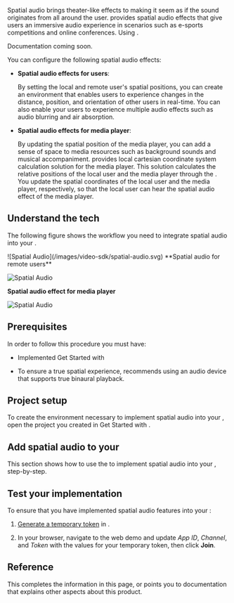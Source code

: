 
Spatial audio brings theater-like effects to <Vpd k="NAME" /> making it seem as if the sound originates from all around the user. <Vpd k="SDK" /> provides spatial audio effects that give users an immersive audio experience in scenarios such as e-sports competitions and online conferences. Using <Vpd k="SDK" />.

<PlatformWrapper notAllowed="macos">
<PlatformWrapper notAllowed="ios">
<PlatformWrapper notAllowed="android">
<PlatformWrapper notAllowed="electron">
<PlatformWrapper notAllowed="unity">
<PlatformWrapper notAllowed="web">
<PlatformWrapper notAllowed="unreal">

Documentation coming soon.
</PlatformWrapper>
</PlatformWrapper>
</PlatformWrapper>
</PlatformWrapper>
</PlatformWrapper>
</PlatformWrapper>
</PlatformWrapper>

<PlatformWrapper notAllowed="windows">
<PlatformWrapper notAllowed="flutter">
<PlatformWrapper notAllowed="react-native">

You can configure the following spatial audio effects:

* **Spatial audio effects for users**:

    By setting the local and remote user's spatial positions, you can create an environment that enables users to experience changes in the distance, position, and orientation of other users in real-time. You can also enable your users to experience multiple audio effects such as audio blurring and air absorption.

* **Spatial audio effects for media player**:

    By updating the spatial position of the media player, you can add a sense of space to media resources such as background sounds and musical accompaniment. <Vg k="COMPANY" /> provides local cartesian coordinate system calculation solution for the media player. This solution calculates the relative positions of the local user and the media player through the <Vpd k="SDK" />. You update the spatial coordinates of the local user and the media player, respectively, so that the local user can hear the spatial audio effect of the media player.


## Understand the tech

The following figure shows the workflow you need to integrate spatial audio into your <Vpl k="CLIENT" />.

<PlatformWrapper notAllowed="web">
![Spatial Audio](/images/video-sdk/spatial-audio.svg)
</PlatformWrapper>

<PlatformWrapper platform="web">
**Spatial audio for remote users**

![Spatial Audio](/images/video-sdk/spatial-audio-web.svg)

**Spatial audio effect for media player**

![Spatial Audio](/images/video-sdk/spatial-audio-web-mediaplayer.svg)
</PlatformWrapper>

## Prerequisites

In order to follow this procedure you must have:

* Implemented <Link to="../get-started/get-started-sdk">Get Started with <Vpd k="NAME"/></Link>
<Prerequisites />

* To ensure a true spatial experience, <Vg k="COMPANY" /> recommends using an audio device that supports true binaural playback.


## Project setup

To create the environment necessary to implement spatial audio into your <Vpl k="CLIENT" />, open the project you created in <Link to="../get-started/get-started-sdk">Get Started with <Vpd k="NAME"/></Link>.

<ProjectSetup />

## Add spatial audio to your <Vpl k="CLIENT" />

This section shows how to use the <Vg k="VSDK" /> to implement spatial audio into your <Vpl k="CLIENT" />, step-by-step.

<ProjectImplement />

## Test your implementation

To ensure that you have implemented spatial audio features into your <Vpl k="CLIENT" />:

1. [Generate a temporary token](../reference/manage-agora-account#generate-a-temporary-token) in <Vg k="CONSOLE" /> .

2. In your browser, navigate to the <Link target="_blank" to="{{Global.DEMO_BASIC_VIDEO_CALL_URL}}"><Vg k="COMPANY" /> web demo</Link> and update _App ID_, _Channel_, and _Token_ with the values for your temporary token, then click **Join**.

<ProjectTest />

## Reference

This completes the information in this page, or points you to documentation that explains other aspects about this product.

<Reference />

</PlatformWrapper>
</PlatformWrapper>
</PlatformWrapper>
